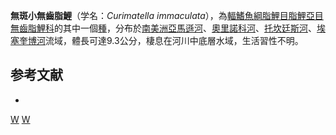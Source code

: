 {{Speciesbox 
| taxon = Curimatella immaculata
| status = NE
| status_system = IUCN3.1
| authority = [[Fernández-Yépez|Fernández-Yépez]], 1948
| synonyms = *''Lepipinna immaculata''<br /><small>Fernández-Yépez, 1948</small>
*''Bitricarinata aspera immaculata''<br /><small>Fernández-Yépez, 1948</small>
*''Curimata immaculata''<br /><small>Fernández-Yépez, 1948</small>
*''Curimatus immaculatus''<br /><small>Fernández-Yépez, 1948</small>
}}
'''無斑小無齒脂鯉'''（学名：''Curimatella immaculata''），為[[輻鰭魚綱|輻鰭魚綱]][[脂鯉目|脂鯉目]][[脂鯉亞目|脂鯉亞目]][[無齒脂鯉科|無齒脂鯉科]]的其中一個[[種|種]]，分布於[[南美洲|南美洲]][[亞馬遜河|亞馬遜河]]、[[奧里諾科河|奧里諾科河]]、[[托坎廷斯河|托坎廷斯河]]、[[埃塞奎博河|埃塞奎博河]]流域，體長可達9.3公分，棲息在河川中底層水域，生活習性不明。

==参考文献==
{{refbegin}}
*{{FishBase_species|genus=Curimatella|species=immaculata|year=2013|month=8}}
{{refend}}
{{Taxonbar|from=Q5537973}}

[[Category:小無齒脂鯉屬|W]]
[[Category:1948年描述的鱼类|W]]


{{魚類小作品}}